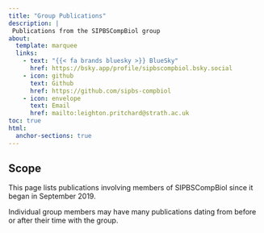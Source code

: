 ```yaml
---
title: "Group Publications"
description: |
 Publications from the SIPBSCompBiol group
about:
  template: marquee
  links:
    - text: "{{< fa brands bluesky >}} BlueSky"
      href: https://bsky.app/profile/sipbscompbiol.bsky.social
    - icon: github
      text: Github
      href: https://github.com/sipbs-compbiol
    - icon: envelope
      text: Email
      href: mailto:leighton.pritchard@strath.ac.uk
toc: true
html:
  anchor-sections: true
---
```


::: {.callout-warning}
## Scope

This page lists publications involving members of SIPBSCompBiol since it began in September 2019.

Individual group members may have many publications dating from before or after their time with the group.
:::

```{=html}
<script src="https://bibbase.org/show?bib=https://raw.githubusercontent.com/sipbs-compbiol/sipbs-compbiol.github.io/refs/heads/quarto/references.bib&jsonp=1&folding=1"></script>
```